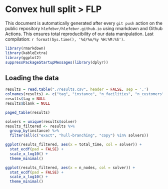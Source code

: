 # Convex hull split > FLP

<div class="warning">This document is automatically generated after every `git push` action on the public repository `hlefebvr/hlefebvr.github.io` using rmarkdown and Github Actions. This ensures total reproducibility of our data manipulation. Last compilation: `r format(Sys.time(), '%d/%m/%y %H:%M:%S')`.</div>


```r
library(rmarkdown)
library(kableExtra)
library(ggplot2)
suppressPackageStartupMessages(library(dplyr))
```

## Loading the data

```r
results = read.table("./results.csv", header = FALSE, sep = ',')
colnames(results) <- c("tag", "instance", "n_facilities", "n_customers", "Gamma", "solver", "total_time", "status", "reason", "best_obj", "best_bound", "n_nodes", "blank")
results$tag = NULL
results$blank = NULL
```

```r
paged_table(results)
```

```r
solvers = unique(results$solver)
results_filtered <- results %>%
  group_by(instance) %>%
  filter(all(c("exact", "hull-branching", "copy") %in% solvers))
```

```r
ggplot(results_filtered, aes(x = total_time, col = solver)) +
  stat_ecdf(pad = FALSE) +
  scale_x_log10() +
  theme_minimal()
```

```r
ggplot(results_filtered, aes(x = n_nodes, col = solver)) +
  stat_ecdf(pad = FALSE) +
  scale_x_log10() +
  theme_minimal()
```

